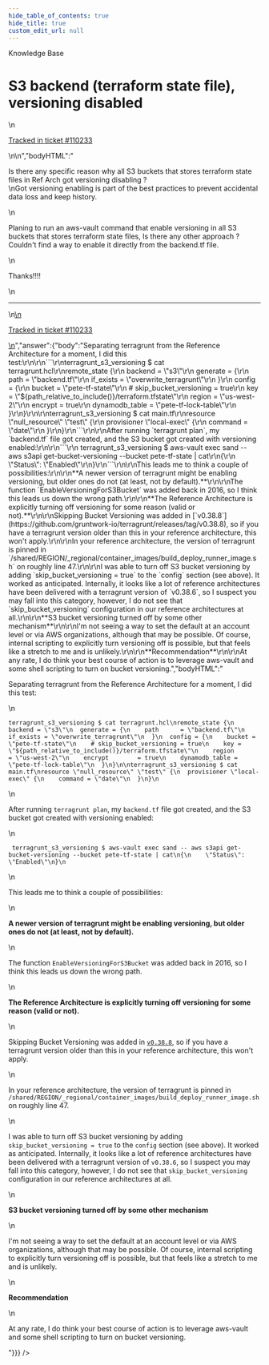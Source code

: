 ```yaml
---
hide_table_of_contents: true
hide_title: true
custom_edit_url: null
---
```



<head>
  <link rel="canonical" href="https://github.com/gruntwork-io/knowledge-base/discussions/729" />
</head>

<CenterLayout>
<span className="searchCategory">Knowledge Base</span>
<h1>S3 backend (terraform state file), versioning disabled</h1>
<GitHub discussion={{"id":"D_kwDOF8slf84AUG6J","number":729,"author":{"login":"gberlot-luna"},"title":"S3 backend (terraform state file), versioning disabled","body":"\nIs there any specific reason why all S3 buckets that stores terraform state files in Ref Arch got versioning disabling ? \r\nGot versioning enabling is part of the best practices to prevent accidental data loss and keep history.\r\n\r\nPlaning to run an aws-vault command that enable versioning in all S3 buckets that stores terraform state files, Is there any other approach ? Couldn't find a way to enable it directly from the backend.tf file.\r\n\r\nThanks!!!!\n\n---\n\n<ins datetime=\"2023-06-06T16:22:01Z\">\n  <p><a href=\"https://support.gruntwork.io/hc/requests/110233\">Tracked in ticket #110233</a></p>\n</ins>\n","bodyHTML":"<p dir=\"auto\">Is there any specific reason why all S3 buckets that stores terraform state files in Ref Arch got versioning disabling ?<br>\nGot versioning enabling is part of the best practices to prevent accidental data loss and keep history.</p>\n<p dir=\"auto\">Planing to run an aws-vault command that enable versioning in all S3 buckets that stores terraform state files, Is there any other approach ? Couldn't find a way to enable it directly from the backend.tf file.</p>\n<p dir=\"auto\">Thanks!!!!</p>\n<hr>\n<ins datetime=\"2023-06-06T16:22:01Z\">\n  <p dir=\"auto\"><a href=\"https://support.gruntwork.io/hc/requests/110233\" rel=\"nofollow\">Tracked in ticket #110233</a></p>\n</ins>","answer":{"body":"Separating terragrunt from the Reference Architecture for a moment, I did this test:\r\n\r\n```\r\nterragrunt_s3_versioning $ cat terragrunt.hcl\r\nremote_state {\r\n  backend = \"s3\"\r\n  generate = {\r\n    path      = \"backend.tf\"\r\n    if_exists = \"overwrite_terragrunt\"\r\n  }\r\n  config = {\r\n    bucket = \"pete-tf-state\"\r\n    # skip_bucket_versioning = true\r\n    key = \"${path_relative_to_include()}/terraform.tfstate\"\r\n    region         = \"us-west-2\"\r\n    encrypt        = true\r\n    dynamodb_table = \"pete-tf-lock-table\"\r\n  }\r\n}\r\n\r\nterragrunt_s3_versioning $ cat main.tf\r\nresource \"null_resource\" \"test\" {\r\n  provisioner \"local-exec\" {\r\n    command = \"date\"\r\n  }\r\n}\r\n```\r\n\r\nAfter running `terragrunt plan`, my `backend.tf` file got created, and the S3 bucket got created with versioning enabled:\r\n\r\n```\r\n terragrunt_s3_versioning $ aws-vault exec sand -- aws s3api get-bucket-versioning --bucket pete-tf-state | cat\r\n{\r\n    \"Status\": \"Enabled\"\r\n}\r\n```\r\n\r\nThis leads me to think a couple of possibilities:\r\n\r\n**A newer version of terragrunt might be enabling versioning, but older ones do not (at least, not by default).**\r\n\r\nThe function `EnableVersioningForS3Bucket` was added back in 2016, so I think this leads us down the wrong path.\r\n\r\n**The Reference Architecture is explicitly turning off versioning for some reason (valid or not).**\r\n\r\nSkipping Bucket Versioning was added in [`v0.38.8`](https://github.com/gruntwork-io/terragrunt/releases/tag/v0.38.8), so if you have a terragrunt version older than this in your reference architecture, this won't apply.\r\n\r\nIn your reference architecture, the version of terragrunt is pinned in `/shared/REGION/_regional/container_images/build_deploy_runner_image.sh` on roughly line 47.\r\n\r\nI was able to turn off S3 bucket versioning by adding `skip_bucket_versioning = true` to the `config` section (see above). It worked as anticipated. Internally, it looks like a lot of reference architectures have been delivered with a terragrunt version of `v0.38.6`, so I suspect you may fall into this category, however, I do not see that `skip_bucket_versioning` configuration in our reference architectures at all.\r\n\r\n**S3 bucket versioning turned off by some other mechanism**\r\n\r\nI'm not seeing a way to set the default at an account level or via AWS organizations, although that may be possible. Of course, internal scripting to explicitly turn versioning off is possible, but that feels like a stretch to me and is unlikely.\r\n\r\n**Recommendation**\r\n\r\nAt any rate, I do think your best course of action is to leverage aws-vault and some shell scripting to turn on bucket versioning.","bodyHTML":"<p dir=\"auto\">Separating terragrunt from the Reference Architecture for a moment, I did this test:</p>\n<div class=\"snippet-clipboard-content notranslate position-relative overflow-auto\" data-snippet-clipboard-copy-content=\"terragrunt_s3_versioning $ cat terragrunt.hcl\nremote_state {\n  backend = &quot;s3&quot;\n  generate = {\n    path      = &quot;backend.tf&quot;\n    if_exists = &quot;overwrite_terragrunt&quot;\n  }\n  config = {\n    bucket = &quot;pete-tf-state&quot;\n    # skip_bucket_versioning = true\n    key = &quot;${path_relative_to_include()}/terraform.tfstate&quot;\n    region         = &quot;us-west-2&quot;\n    encrypt        = true\n    dynamodb_table = &quot;pete-tf-lock-table&quot;\n  }\n}\n\nterragrunt_s3_versioning $ cat main.tf\nresource &quot;null_resource&quot; &quot;test&quot; {\n  provisioner &quot;local-exec&quot; {\n    command = &quot;date&quot;\n  }\n}\"><pre class=\"notranslate\"><code class=\"notranslate\">terragrunt_s3_versioning $ cat terragrunt.hcl\nremote_state {\n  backend = \"s3\"\n  generate = {\n    path      = \"backend.tf\"\n    if_exists = \"overwrite_terragrunt\"\n  }\n  config = {\n    bucket = \"pete-tf-state\"\n    # skip_bucket_versioning = true\n    key = \"${path_relative_to_include()}/terraform.tfstate\"\n    region         = \"us-west-2\"\n    encrypt        = true\n    dynamodb_table = \"pete-tf-lock-table\"\n  }\n}\n\nterragrunt_s3_versioning $ cat main.tf\nresource \"null_resource\" \"test\" {\n  provisioner \"local-exec\" {\n    command = \"date\"\n  }\n}\n</code></pre></div>\n<p dir=\"auto\">After running <code class=\"notranslate\">terragrunt plan</code>, my <code class=\"notranslate\">backend.tf</code> file got created, and the S3 bucket got created with versioning enabled:</p>\n<div class=\"snippet-clipboard-content notranslate position-relative overflow-auto\" data-snippet-clipboard-copy-content=\" terragrunt_s3_versioning $ aws-vault exec sand -- aws s3api get-bucket-versioning --bucket pete-tf-state | cat\n{\n    &quot;Status&quot;: &quot;Enabled&quot;\n}\"><pre class=\"notranslate\"><code class=\"notranslate\"> terragrunt_s3_versioning $ aws-vault exec sand -- aws s3api get-bucket-versioning --bucket pete-tf-state | cat\n{\n    \"Status\": \"Enabled\"\n}\n</code></pre></div>\n<p dir=\"auto\">This leads me to think a couple of possibilities:</p>\n<p dir=\"auto\"><strong>A newer version of terragrunt might be enabling versioning, but older ones do not (at least, not by default).</strong></p>\n<p dir=\"auto\">The function <code class=\"notranslate\">EnableVersioningForS3Bucket</code> was added back in 2016, so I think this leads us down the wrong path.</p>\n<p dir=\"auto\"><strong>The Reference Architecture is explicitly turning off versioning for some reason (valid or not).</strong></p>\n<p dir=\"auto\">Skipping Bucket Versioning was added in <a href=\"https://github.com/gruntwork-io/terragrunt/releases/tag/v0.38.8\"><code class=\"notranslate\">v0.38.8</code></a>, so if you have a terragrunt version older than this in your reference architecture, this won't apply.</p>\n<p dir=\"auto\">In your reference architecture, the version of terragrunt is pinned in <code class=\"notranslate\">/shared/REGION/_regional/container_images/build_deploy_runner_image.sh</code> on roughly line 47.</p>\n<p dir=\"auto\">I was able to turn off S3 bucket versioning by adding <code class=\"notranslate\">skip_bucket_versioning = true</code> to the <code class=\"notranslate\">config</code> section (see above). It worked as anticipated. Internally, it looks like a lot of reference architectures have been delivered with a terragrunt version of <code class=\"notranslate\">v0.38.6</code>, so I suspect you may fall into this category, however, I do not see that <code class=\"notranslate\">skip_bucket_versioning</code> configuration in our reference architectures at all.</p>\n<p dir=\"auto\"><strong>S3 bucket versioning turned off by some other mechanism</strong></p>\n<p dir=\"auto\">I'm not seeing a way to set the default at an account level or via AWS organizations, although that may be possible. Of course, internal scripting to explicitly turn versioning off is possible, but that feels like a stretch to me and is unlikely.</p>\n<p dir=\"auto\"><strong>Recommendation</strong></p>\n<p dir=\"auto\">At any rate, I do think your best course of action is to leverage aws-vault and some shell scripting to turn on bucket versioning.</p>"}}} />

</CenterLayout>
  

<!-- ##DOCS-SOURCER-START
{
  "sourcePlugin": "github-discussions",
  "hash": "fc100500b6fa93d3705ad45e7525237f"
}
##DOCS-SOURCER-END -->
